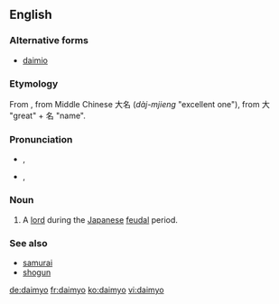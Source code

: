 {{also|daimyō}}
==English==

===Alternative forms===
* [[daimio]]

===Etymology===
From {{etyl|ja|en}} {{term|lang=ja|sc=Jpan|大名|tr=daimyō}}, from Middle Chinese 大名 (''dàj-mjieng'' "excellent one"), from 大 "great" + 名 "name".

===Pronunciation===
* {{a|RP}} {{enPR|dī'myō}}, {{IPA|/ˈdaɪ.mjəʊ/}}
* {{a|US}} {{enPR|dī'myō}}, {{IPA|/ˈdaɪ.mjoʊ/}}

===Noun===
{{en-noun|daimyo|daimyos}}

# A [[lord]] during the [[Japanese]] [[feudal]] period.

===See also===
* [[samurai]]
* [[shogun]]

[[de:daimyo]]
[[fr:daimyo]]
[[ko:daimyo]]
[[vi:daimyo]]